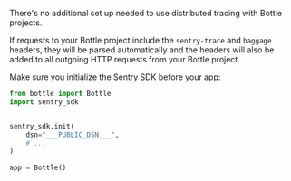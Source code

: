 There's no additional set up needed to use distributed tracing with Bottle projects.

If requests to your Bottle project include the `sentry-trace` and `baggage` headers, they will be parsed automatically and the headers will also be added to all outgoing HTTP requests from your Bottle project.

Make sure you initialize the Sentry SDK before your app:

```python
from bottle import Bottle
import sentry_sdk


sentry_sdk.init(
    dsn="___PUBLIC_DSN___",
    # ...
)

app = Bottle()
```
